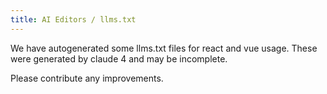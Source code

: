 ```yaml
---
title: AI Editors / llms.txt
---
```


We have autogenerated some llms.txt files for react and vue usage. These were generated by claude 4 and may be incomplete.

Please contribute any improvements.

<FrameworkTabs>
<Fragment slot="vue">
<Code code={LLMVue} />
</Fragment>
<Fragment slot="react">
<Code code={LLMReact} />
</Fragment>
</FrameworkTabs>
